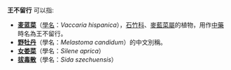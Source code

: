 '''王不留行''' 可以指:
* '''[[Vaccaria_hispanica|麦蓝菜]]'''（[[學名|學名]]：''Vaccaria hispanica''），[[石竹科|石竹科]]、[[麥藍菜屬|麥藍菜屬]]的植物，用作[[中藥|中藥]]時名為王不留行。
* '''[[野牡丹|野牡丹]]'''（學名：''Melastoma candidum''）的中文別稱。
* '''[[女娄菜|女娄菜]]'''（學名：''Silene aprica''）
* '''[[拔毒散|拔毒散]]'''（學名：''Sida szechuensis''）

{{消歧義|cat=四字物種消歧義}}